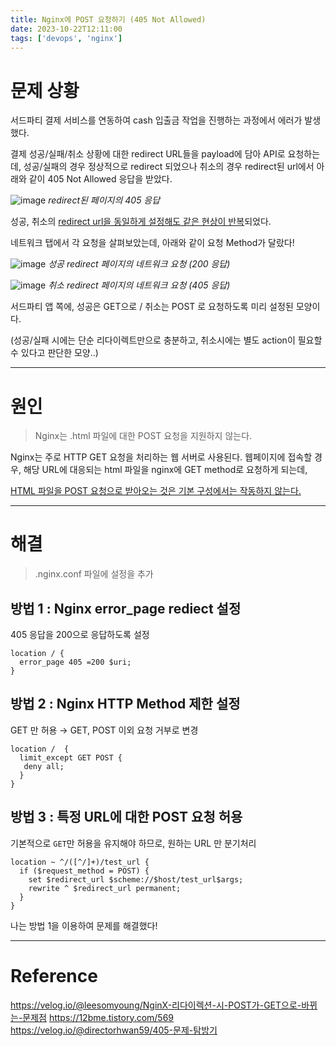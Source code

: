 ```yaml
---
title: Nginx에 POST 요청하기 (405 Not Allowed)
date: 2023-10-22T12:11:00
tags: ['devops', 'nginx']
---
```


# 문제 상황

서드파티 결제 서비스를 연동하여 cash 입출금 작업을 진행하는 과정에서 에러가 발생했다.

결제 성공/실패/취소 상황에 대한 redirect URL들을 payload에 담아 API로 요청하는데,
성공/실패의 경우 정상적으로 redirect 되었으나
취소의 경우 redirect된 url에서 아래와 같이 405 Not Allowed 응답을 받았다.

![image](/posts/deep_dive/nginx405/1.png)
_redirect된 페이지의 405 응답_

성공, 취소의 <u>redirect url을 동일하게 설정해도 같은 현상이 반복</u>되었다.

네트워크 탭에서 각 요청을 살펴보았는데, 아래와 같이 요청 Method가 달랐다!

![image](/posts/deep_dive/nginx405/2.png)
_성공 redirect 페이지의 네트워크 요청 (200 응답)_

![image](/posts/deep_dive/nginx405/3.png)
_취소 redirect 페이지의 네트워크 요청 (405 응답)_

서드파티 앱 쪽에, 성공은 GET으로 / 취소는 POST 로 요청하도록 미리 설정된 모양이다.

(성공/실패 시에는 단순 리다이렉트만으로 충분하고, 취소시에는 별도 action이 필요할 수 있다고 판단한 모양..)

---

# 원인

> Nginx는 .html 파일에 대한 POST 요청을 지원하지 않는다.

Nginx는 주로 HTTP GET 요청을 처리하는 웹 서버로 사용된다.
웹페이지에 접속할 경우, 해당 URL에 대응되는 html 파일을 nginx에 GET method로 요청하게 되는데,

<u>HTML 파일을 POST 요청으로 받아오는 것은 기본 구성에서는 작동하지 않는다.</u>

---

# 해결

> .nginx.conf 파일에 설정을 추가

## 방법 1 : Nginx error_page rediect 설정

405 응답을 200으로 응답하도록 설정

```shell
location / {
  error_page 405 =200 $uri;
}
```

## 방법 2 : Nginx HTTP Method 제한 설정

GET 만 허용 → GET, POST 이외 요청 거부로 변경

```shell
location /  {
  limit_except GET POST {
   deny all;
  }
}
```

## 방법 3 : 특정 URL에 대한 POST 요청 허용

기본적으로 `GET`만 허용을 유지해야 하므로, 원하는 URL 만 분기처리

```shell
location ~ ^/([^/]+)/test_url {
  if ($request_method = POST) {
    set $redirect_url $scheme://$host/test_url$args;
    rewrite ^ $redirect_url permanent;
  }
}
```

나는 방법 1을 이용하여 문제를 해결했다!

---

# Reference

https://velog.io/@leesomyoung/NginX-리다이렉션-시-POST가-GET으로-바뀌는-문제점
https://12bme.tistory.com/569
https://velog.io/@directorhwan59/405-문제-탐방기
